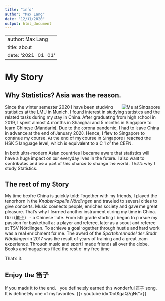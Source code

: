 ```yaml
---
title: "info"
author: "Max Lang"
date: "12/31/2020"
output: html_document
---
```

---
author: Max Lang
title: about
date: '2021-01-01'
---

# My Story
## Why Statistics? Asia was the reason.

<img src="/./about_files/Me.png"
    style="max-width:28%;min-width:50px; float:right;"
    alt = "Me at Singapore"/>
    
Since the winter semester 2020 I have been studying statistics at the LMU in Munich.
I found interest in studying statistics and the related tasks during my stay in China. After graduating from high school in 2019, I spent almost 4 months in Shanghai and 5 months in Singapore to learn Chinese (Mandarin). Due to the corona pandemic, I had to leave China in advance at the end of January 2020. Hence, I flew to Singapore to continue my course.
At the end of my course in Singapore I reached the HSK 5 language level, which is equivalent to a C 1 of the CEFN.

In both ultra-modern Asian countries I became aware that statistics will have a huge impact on our everyday lives in the future.
I also want to contributed and be a part of this chance to change the world. That's why I study Statistics.

## The rest of my Story
My time beofre China is quickly told: Together with my friends, I played the tenorhorn in the *Knabenkapelle Nördlingen*  and traveled to several cities to give concerts. Music connects people, enriches society and gave me great pleasure. That's why I learned another instrument during my time in China. Dizi ([笛子](https://www.youtube.com/watch?v=0otKgaQ7gNs)） - a Chinese flute.
From 5th grade starting  I began to pursue my passion for basketball as a player and referee, later as a scout and referee at TSV Nördlingen. To achieve a goal together through hustle and hard work was a real enrichment for me.
The award of the *Sportehrennadel der Stadt Nördlingen* in 2017 was the result of years of training and a great team experience. Through music and sport I made friends all over the globe. Books and magazines filled the rest of my free time. 

That's it.

## Enjoy the 笛子
If you made it to the end， you definetely earned this wonderful 笛子 song. It is definetely one of my favorites.
{{< youtube id="0otKgaQ7gNs">}}